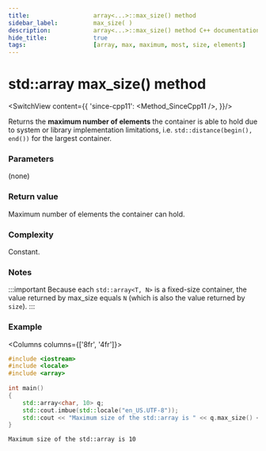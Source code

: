 ```yaml
---
title:					array<...>::max_size() method
sidebar_label:			max_size( )
description:			array<...>::max_size() method C++ documentation
hide_title:				true
tags:					[array, max, maximum, most, size, elements]
---
```



<!----------------- Codes ---------------------->

<!-- max_size() -->

# std::array max_size() method

<SwitchView content={{
        'since-cpp11': <Method_SinceCpp11 />,
    }}/>

		
Returns the **maximum number of elements** the container is able to hold due to system or library implementation limitations,
i.e. `std::distance(begin(), end())` for the largest container.

### Parameters

(none)

### Return value

Maximum number of elements the container can hold.

### Complexity

Constant.

### Notes

:::important
Because each `std::array<T, N>` is a fixed-size container, the value returned by max_size equals `N` (which is also the value returned by `size`).
:::

### Example

<Columns columns={['8fr', '4fr']}>
<div>

```cpp title='Main.cpp' showLineNumbers
#include <iostream>
#include <locale>
#include <array>
 
int main()
{
    std::array<char, 10> q;
    std::cout.imbue(std::locale("en_US.UTF-8"));    
    std::cout << "Maximum size of the std::array is " << q.max_size() << '\n';
}
```

</div>
<div>

```plaintext title="Possible output"
Maximum size of the std::array is 10
```

</div>
</Columns>
